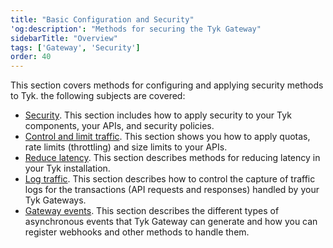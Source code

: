 ```yaml
---
title: "Basic Configuration and Security"
'og:description': "Methods for securing the Tyk Gateway"
sidebarTitle: "Overview"
tags: ['Gateway', 'Security']
order: 40
---
```


This section covers methods for configuring and applying security methods to Tyk. the following subjects are covered:

- [Security](/api-management/security-best-practices#securing-apis-with-tyk). This section includes how to apply security to your Tyk components, your APIs, and security policies.
- [Control and limit traffic](/basic-config-and-security/control-limit-traffic). This section shows you how to apply quotas, rate limits (throttling) and size limits to your APIs.
- [Reduce latency](/basic-config-and-security/reduce-latency). This section describes methods for reducing latency in your Tyk installation.
- [Log traffic](/product-stack/tyk-gateway/basic-config-and-security/logging-api-traffic/logging-api-traffic). This section describes how to control the capture of traffic logs for the transactions (API requests and responses) handled by your Tyk Gateways.
- [Gateway events](/basic-config-and-security/report-monitor-trigger-events). This section describes the different types of asynchronous events that Tyk Gateway can generate and how you can register webhooks and other methods to handle them.
